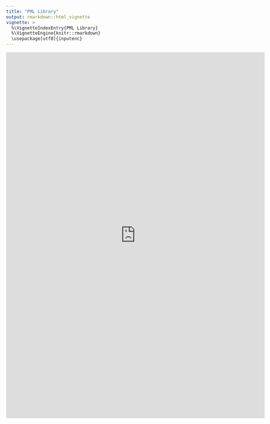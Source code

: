```yaml
---
title: "PML Library"
output: rmarkdown::html_vignette
vignette: >
  %\VignetteIndexEntry{PML Library}
  %\VignetteEngine{knitr::rmarkdown}
  \usepackage[utf8]{inputenc}
---
```



<iframe
  src="https://certara.shinyapps.io/r-pml-library/"
  style="width:140%; height:1000px;" frameBorder="0"></iframe>
